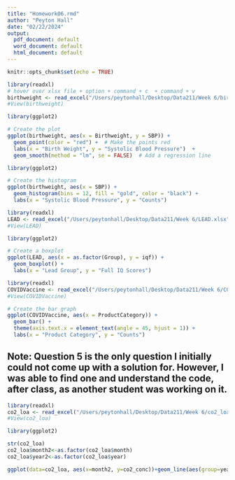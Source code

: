 ```yaml
---
title: "Homework06.rmd"
author: "Peyton Hall"
date: "02/22/2024"
output:
  pdf_document: default
  word_document: default
  html_document: default
---
```


```r
knitr::opts_chunk$set(echo = TRUE)
```

```r
library(readxl)
# hover over xlsx file + option + command + c  + command + v
birthweight <- read_excel("/Users/peytonhall/Desktop/Data211/Week 6/birthweight.xlsx")
#View(birthweight)

library(ggplot2)

# Create the plot
ggplot(birthweight, aes(x = Birthweight, y = SBP)) +
  geom_point(color = "red") +  # Make the points red
  labs(x = "Birth Weight", y = "Systolic Blood Pressure")  +
  geom_smooth(method = "lm", se = FALSE)  # Add a regression line

```

```r
library(ggplot2)

# Create the histogram
ggplot(birthweight, aes(x = SBP)) +
  geom_histogram(bins = 12, fill = "gold", color = "black") +
  labs(x = "Systolic Blood Pressure", y = "Counts")

```

```r
library(readxl)
LEAD <- read_excel("/Users/peytonhall/Desktop/Data211/Week 6/LEAD.xlsx")
#View(LEAD)

library(ggplot2)

# Create a boxplot
ggplot(LEAD, aes(x = as.factor(Group), y = iqf)) +
  geom_boxplot() +
  labs(x = "Lead Group", y = "Full IQ Scores")

```

```r
library(readxl)
COVIDVaccine <- read_excel("/Users/peytonhall/Desktop/Data211/Week 6/COVIDVaccine.xlsx")
#View(COVIDVaccine)

# Create the bar graph
ggplot(COVIDVaccine, aes(x = ProductCategory)) +
  geom_bar() +
  theme(axis.text.x = element_text(angle = 45, hjust = 1)) +
  labs(x = "Product Category", y = "Counts")

```
## Note: Question 5 is the only question I initially could not come up with a solution for. However, I was able to find one and understand the code, after class, as another student was working on it.

```r
library(readxl)
co2_loa <- read_excel("/Users/peytonhall/Desktop/Data211/Week 6/co2_loa.xlsx")
#View(co2_loa)

library(ggplot2)

str(co2_loa)
co2_loa$month2<-as.factor(co2_loa$month)
co2_loa$year2<-as.factor(co2_loa$year)

ggplot(data=co2_loa, aes(x=month2, y=co2_conc))+geom_line(aes(group=year2,color=year2))+labs(x="Month",y="CO0 Concentration")


```

